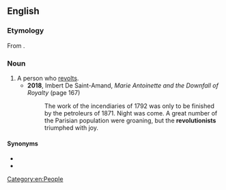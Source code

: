 ==English==

===Etymology===
From {{af|en|revolution|-ist}}.

===Noun===
{{en-noun}}

# A person who [[revolt]]s.
#* '''2018''', Imbert De Saint-Amand, ''Marie Antoinette and the Downfall of Royalty'' (page 167)
#*: The work of the incendiaries of 1792 was only to be finished by the petroleurs of 1871. Night was come. A great number of the Parisian population were groaning, but the '''revolutionists''' triumphed with joy.

====Synonyms====
* {{l|en|revolutionary}}
* {{l|en|subversive}}

[[Category:en:People]]